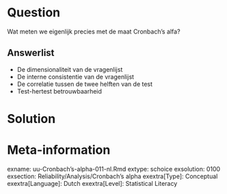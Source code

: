 Question
========
  
Wat meten we eigenlijk precies met de maat Cronbach’s alfa?

Answerlist
----------
* De dimensionaliteit van de vragenlijst
* De interne consistentie van de vragenlijst
* De correlatie tussen de twee helften van de test
* Test-hertest betrouwbaarheid


Solution
========
  


Meta-information
================
exname: uu-Cronbach's-alpha-011-nl.Rmd
extype: schoice
exsolution: 0100
exsection: Reliability/Analysis/Cronbach's alpha
exextra[Type]: Conceptual
exextra[Language]: Dutch
exextra[Level]: Statistical Literacy
